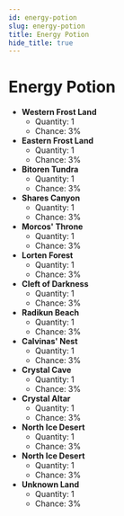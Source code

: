 ---
id: energy-potion
slug: energy-potion
title: Energy Potion
hide_title: true
---


# <ItemIcon iconId="1248"/> Energy Potion
- **Western Frost Land**
	- Quantity: 1
	- Chance: 3%
- **Eastern Frost Land**
	- Quantity: 1
	- Chance: 3%
- **Bitoren Tundra**
	- Quantity: 1
	- Chance: 3%
- **Shares Canyon**
	- Quantity: 1
	- Chance: 3%
- **Morcos' Throne**
	- Quantity: 1
	- Chance: 3%
- **Lorten Forest**
	- Quantity: 1
	- Chance: 3%
- **Cleft of Darkness**
	- Quantity: 1
	- Chance: 3%
- **Radikun Beach**
	- Quantity: 1
	- Chance: 3%
- **Calvinas' Nest**
	- Quantity: 1
	- Chance: 3%
- **Crystal Cave**
	- Quantity: 1
	- Chance: 3%
- **Crystal Altar**
	- Quantity: 1
	- Chance: 3%
- **North Ice Desert**
	- Quantity: 1
	- Chance: 3%
- **North Ice Desert**
	- Quantity: 1
	- Chance: 3%
- **Unknown Land**
	- Quantity: 1
	- Chance: 3%

